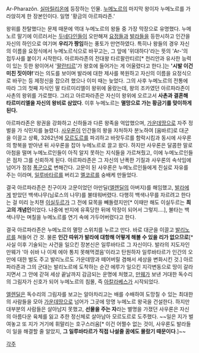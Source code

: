 Ar-Pharazôn. [[실마릴리온]]에 등장하는 인물. [[누메노르]]의 마지막 왕이자 누메노르를 가라앉히게 한 장본인이다. 일명 '황금의 아르파라존.'

왕위를 찬탈했다는 문제 때문에 역대 누메노르의 왕들 중 가장 막장으로 유명했다. 누메노르 말기에 이르러서는 [[두네다인]]들이 오만해져 [[요정(가운데땅)|요정]]들과 [[발라]]들을 등한시하고 인간을 자신의 하인으로 여기며 '''우리가 짱임'''하는 풍토가 만연하였다. 특히나 왕들의 경우 자신의 이름을 요정식에서 누메노르식으로 바꾸고는, 그 앞에 '위대하다'라는 뜻의 'Ar-'의 접두사를 붙이기 시작한다. 아르파라존의 전대왕 타르팔란티르[* 천리안과 유사한 능력이 있는 듯한 왕이어서 '[[팔란티르]]'가 왕호에 들어가는 게 어울렸다고 한다.]는 ''''시발 이건 미친 짓이야!''''라는 의도를 보이며 발라에 대한 제사를 복원하고 자신의 이름을 요정식으로 바꾸는 등 제정신을 잡으려 했으나 이미 때는 늦었다. 그의 사후 누메노르의 전통에 따라 그의 첫째 자식인 딸 타르미리엘이 왕위에 올랐는데, 왕의 조카였던 아르파라존이 사촌의 왕위를 가로챘다. 그리고 아르파라존은 자신이 왕위에 오르고서 '''사촌과 결혼해 타르미리엘을 자신의 왕비로 삼았다'''. 이후 누메노르는 '''멸망으로 가는 황금기를 맞이하게 된다.'''

아르파라존은 왕권을 강화하고 신하들과 다른 왕족을 억압했으며, [[가운데땅]]으로 자주 정벌을 가 식민지를 늘렸다. [[사우론]]이 인간들의 왕을 자처하자 분노하여 [움바르]로 대군을 이끌고 상륙, 3262년에 [[모르도르]]를 파괴하고 바랏두르를 함락시킴과 동시에 사우론의 항복을 받아낸 뒤 사우론을 잡아 누메노르로 끌고 왔다. 하지만 사우론은 달콤한 말로 아첨을 떨며 누메노르인들이 아직 알지 못하는 지식들을 가르쳐줬고, 이에 누메노르인들은 점차 그를 신뢰하게 된다. 아르파라존은 그 자신의 난폭한 기질과 사우론의 속삭임에 넘어가 점점 [[폭군]]으로 변해간다. 고문이 된 사우론은 누메노르인들에게 진실로 자유를 주는 이라며, [[일루바타르]]를 버리고 [[멜코르]]를 숭배케 만들었다.

결국 아르파라존은 친구이자 고문이었던 아만딜([[엘렌딜]]의 아버지)를 해임했고, [[발라]]에게 받았던 백색나무(님로스의 나무)를 불태워버렸다. 다행히 백색나무를 자르려고 한다는 걸 미리 눈치챈 [[이실두르]]가 그 전에 묘목을 빼돌렸지만[* 이때만 해도 이실두르는 '''최고의 개념인'''이었다. 나중에 반지에 유혹당한 뒤에 막장이 되어서 그렇지….], 불타는 백색나무는 며칠을 누메노르를 연기 속에 가두어버렸다고 한다.

결국 아르파라존은 누메노르의 멸망 스위치를 누르고 만다. 바로 대군을 이끌고 [[발리노르]]를 쳐들어 간 것. 물론 '''인간 따위가 발라에 대항해 어떻게 해볼 수 있을 리가 없으므로'''[* 사실 이후 기술되는 사건을 일으킨 장본신은 일루바타르 그 자신이다. 발라의 지도자인 만웨가 '아 쉬바 나 이제 에아 통치 못해먹겠음'이라고 탄원하자 일루바타르가 인간의 오만에 대한 벌도 주고 발리노르도 가운데땅과 떼어버릴 겸해서 세상을 변화시킨 것.] 아르파라존과 그의 군대는 발리노르에 도착하는 순간 에루가 일으킨 지각변동으로 땅이 갈라지면서 그 안에 갇혀 세상 끝날까지 감금되는 운명에 처했고, [[만웨]]가 보낸 거대한 독수리의 그림자가 신호가 되어 누메노르의 침몰, 즉 [[아칼라베스]]가 시작되었다. 

[[엘렌딜]]은 독수리의 그림자를 보고는 알아차리고는 배를 수배하여 도망칠 수 있는 최대한의 사람들을 모아 [[가운데땅]]으로 넘어가 그곳에 망명 누메노르 왕국을 건설한다. 하지만 대부분의 사람들은 살아남지 못했고, '''선물을 주는 자'''라는 별명을 가졌던 사우론은 자신의 아름다운 육체를 잃고 추한 정신체로 살아남아 모르도르로 도주했다. ~~일은 지가 벌여놓고 또 지가 거기에 휘말리는 호구스러움[* 이건 어쩔수 없는 것이, 사우론도 발라들이 일을 해결할 줄 알았지, '''그 일루바타르가 직접 나설줄 꿈에도 몰랐기 때문이다'''.]~~

[[각주]]
